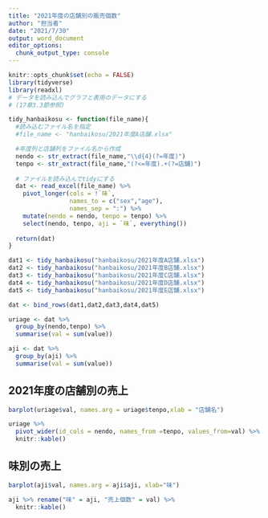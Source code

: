 ```yaml
---
title: "2021年度の店舗別の販売個数"
author: "担当者"
date: "2021/7/30"
output: word_document
editor_options: 
  chunk_output_type: console
---
```


```r
knitr::opts_chunk$set(echo = FALSE)
library(tidyverse)
library(readxl)
# データを読み込んでグラフと表用のデータにする
# (17章3.3節参照)

tidy_hanbaikosu <- function(file_name){
  #読み込むファイル名を指定
  #file_name <- "hanbaikosu/2021年度A店舗.xlsx"

  #年度列と店舗列をファイル名から作成
  nendo <- str_extract(file_name,"\\d{4}(?=年度)")
  tenpo <- str_extract(file_name,"(?<=年度).+(?=店舗)")
  
  # ファイルを読み込んでtidyにする
  dat <- read_excel(file_name) %>% 
    pivot_longer(cols = !`味`, 
                 names_to = c("sex","age"),
                 names_sep = ":") %>% 
    mutate(nendo = nendo, tenpo = tenpo) %>% 
    select(nendo, tenpo, aji = `味`, everything())
  
  return(dat)
}

dat1 <- tidy_hanbaikosu("hanbaikosu/2021年度A店舗.xlsx")
dat2 <- tidy_hanbaikosu("hanbaikosu/2021年度B店舗.xlsx")
dat3 <- tidy_hanbaikosu("hanbaikosu/2021年度C店舗.xlsx")
dat4 <- tidy_hanbaikosu("hanbaikosu/2021年度D店舗.xlsx")
dat5 <- tidy_hanbaikosu("hanbaikosu/2021年度E店舗.xlsx")

dat <- bind_rows(dat1,dat2,dat3,dat4,dat5)

uriage <- dat %>% 
  group_by(nendo,tenpo) %>% 
  summarise(val = sum(value))

aji <- dat %>% 
  group_by(aji) %>% 
  summarise(val = sum(value))
```

## 2021年度の店舗別の売上

```r
barplot(uriage$val, names.arg = uriage$tenpo,xlab = "店舗名")
```

```r
uriage %>% 
  pivot_wider(id_cols = nendo, names_from =tenpo, values_from=val) %>% 
  knitr::kable()
```

## 味別の売上

```r
barplot(aji$val, names.arg = aji$aji, xlab="味")
```

```r
aji %>% rename("味" = aji, "売上個数" = val) %>% 
  knitr::kable()
```


